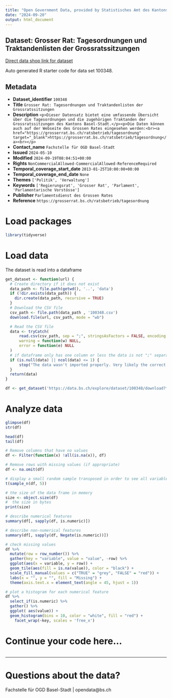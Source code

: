 ```yaml
---
title: "Open Government Data, provided by Statistisches Amt des Kantons Basel-Stadt - Fachstelle OGD"
date: "2024-09-20"
output: html_document
---
```


## Dataset: Grosser Rat: Tagesordnungen und Traktandenlisten der Grossratssitzungen

[Direct data shop link for dataset](https://data.bs.ch/explore/dataset/100348)

Auto generated R starter code for data set 100348.

## Metadata

- **Dataset_identifier** `100348`
- **Title** `Grosser Rat: Tagesordnungen und Traktandenlisten der Grossratssitzungen`
- **Description** `<p>Dieser Datensatz bietet eine umfassende Übersicht über die Tagesordnungen und die zugehörigen Traktanden der Grossratssitzungen des Kantons Basel-Stadt.</p><p>Die Daten können auch auf der Webseite des Grossen Rates eingesehen werden:<br><a href="https://grosserrat.bs.ch/ratsbetrieb/tagesordnung" target="_blank">https://grosserrat.bs.ch/ratsbetrieb/tagesordnung</a><br></p>`
- **Contact_name** `Fachstelle für OGD Basel-Stadt`
- **Issued** `2024-05-10`
- **Modified** `2024-09-19T08:04:51+00:00`
- **Rights** `NonCommercialAllowed-CommercialAllowed-ReferenceRequired`
- **Temporal_coverage_start_date** `2013-01-25T10:00:00+00:00`
- **Temporal_coverage_end_date** `None`
- **Themes** `['Politik', 'Verwaltung']`
- **Keywords** `['Regierungsrat', 'Grosser Rat', 'Parlament', 'Parlamentarische Vorstösse']`
- **Publisher** `Parlamentsdienst des Grossen Rates`
- **Reference** `https://grosserrat.bs.ch/ratsbetrieb/tagesordnung`


# Load packages

```r

library(tidyverse)
```

# Load data

The dataset is read into a dataframe

```r
get_dataset <- function(url) {
  # Create directory if it does not exist
  data_path <- file.path(getwd(), '..', 'data')
  if (!dir.exists(data_path)) {
    dir.create(data_path, recursive = TRUE)
  }
  # Download the CSV file
  csv_path <- file.path(data_path , '100348.csv')
  download.file(url, csv_path, mode = "wb")

  # Read the CSV file
  data <- tryCatch(
      read.csv(csv_path, sep = ";", stringsAsFactors = FALSE, encoding = "UTF-8"),
      warning = function(w) NULL,
      error = function(e) NULL
  )
  # if dataframe only has one column or less the data is not ";" separated
  if (is.null(data) || ncol(data) <= 1) {
      stop("The data wasn't imported properly. Very likely the correct separator couldn't be found.\nPlease check the dataset manually and adjust the code.")
  }
  return(data)
}
```

```r

df <- get_dataset('https://data.bs.ch/explore/dataset/100348/download?format=csv&timezone=Europe%2FZurich')

```

# Analyze data

```r

glimpse(df)
str(df)

head(df)
tail(df)

```

```r
# Remove columns that have no values
df <- Filter(function(x) !all(is.na(x)), df)

# Remove rows with missing values (if appropriate)
df <- na.omit(df)
```

```r
# display a small random sample transposed in order to see all variables
t(sample_n(df, 5))
```

```r
# the size of the data frame in memory
size <- object.size(df)
#  the size in bytes
print(size)
```

```r
# describe numerical features
summary(df[, sapply(df, is.numeric)])
```

```r
# describe non-numerical features
summary(df[, sapply(df, Negate(is.numeric))])
```

```r
# check missing values
df %>%
  mutate(row = row_number()) %>%
  gather(key = "variable", value = "value", -row) %>%
  ggplot(aes(x = variable, y = row)) +
  geom_tile(aes(fill = is.na(value)), color = "black") +
  scale_fill_manual(values = c("TRUE" = "grey", "FALSE" = "red")) +
  labs(x = "", y = "", fill = "Missing") +
  theme(axis.text.x = element_text(angle = 45, hjust = 1))
```

```r
# plot a histogram for each numerical feature
df %>%
  select_if(is.numeric) %>%
  gather() %>%
  ggplot( aes(value)) +
  geom_histogram(bins = 10, color = "white", fill = "red") +
    facet_wrap(~key, scales = 'free_x')
```

# Continue your code here...

```r

```
------------------------------------------------------------------------

# Questions about the data?

Fachstelle für OGD Basel-Stadt | opendata@bs.ch
